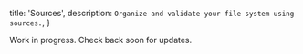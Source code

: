   title: 'Sources',
  description: `Organize and validate your file system using sources.`,
}

Work in progress. Check back soon for updates.
